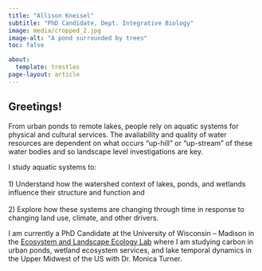 ```yaml
---
title: "Allison Kneisel"
subtitle: "PhD Candidate, Dept. Integrative Biology"
image: media/cropped_2.jpg
image-alt: "A pond surrounded by trees"
toc: false

about:
  template: trestles
page-layout: article
---
```


## Greetings!

From urban ponds to remote lakes, people rely on aquatic systems for physical and cultural services. The availability and quality of water resources are dependent on what occurs "up-hill" or "up-stream" of these water bodies and so landscape level investigations are key.

I study aquatic systems to:\
\
1) Understand how the watershed context of lakes, ponds, and wetlands influence their structure and function and\
\
2) Explore how these systems are changing through time in response to changing land use, climate, and other drivers.

I am currently a PhD Candidate at the University of Wisconsin – Madison in the [Ecosystem and Landscape Ecology Lab](https://turnerlab.ibio.wisc.edu/) where I am studying carbon in urban ponds, wetland ecosystem services, and lake temporal dynamics in the Upper Midwest of the US with Dr. Monica Turner.

